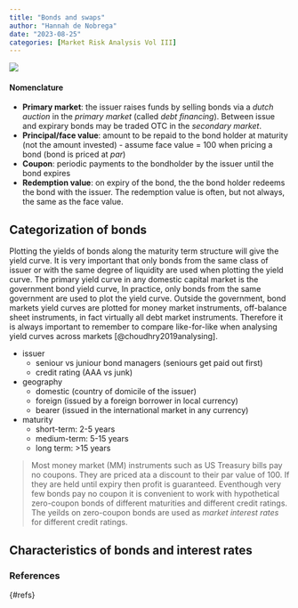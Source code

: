 ```yaml
---
title: "Bonds and swaps"
author: "Hannah de Nobrega"
date: "2023-08-25"
categories: [Market Risk Analysis Vol III] 
---
```


![](../imgs/bonds.png)

#### Nomenclature
- **Primary market**: the issuer raises funds by selling bonds via a _dutch auction_ in the _primary market_ (called _debt financing_). Between issue and expirary bonds may be traded OTC in the _secondary market_. 
- **Principal/face value**: amount to be repaid to the bond holder at maturity (not the amount invested)
        - assume face value = 100 when pricing a bond (bond is priced at _par_)
- **Coupon**: periodic payments to the bondholder by the issuer until the bond expires
- **Redemption value**: on expiry of the bond, the the bond holder redeems the bond with the issuer. The redemption value is often, but not always, the same as the face value.  

## Categorization of bonds 
Plotting the yields of bonds along the maturity term structure will give the yield curve. It is very important that only bonds from the same class of issuer or with the same degree of liquidity are used when plotting the yield curve. The primary yield curve in any domestic capital market is the government bond yield curve, In practice, only bonds from the same government are used to plot the yield curve. Outside the government, bond markets yield curves are plotted for money market instruments, off-balance sheet instruments, in fact virtually all debt market instruments. Therefore it is always important to remember to compare like-for-like when analysing yield curves across markets [@choudhry2019analysing]. 

- issuer
    - seniour vs juniour bond managers (seniours get paid out first)
    - credit rating (AAA vs junk)
- geography
    - domestic (country of domicile of the issuer)
    - foreign (issued by a foreign borrower in local currency)
    - bearer (issued in the international market in any currency)
- maturity
    - short-term: 2-5 years
    - medium-term: 5-15 years
    - long term: >15 years 

> Most money market (MM) instruments such as US Treasury bills pay no coupons. They are priced ata a discount to their par value of 100. If they are held until expiry then profit is guaranteed. Eventhough very few bonds pay no coupon it is convenient to work with hypothetical zero-coupon bonds of different maturities and different credit ratings. The yeilds on zero-coupon bonds are used as _market interest rates_ for different credit ratings.

## Characteristics of bonds and interest rates


### References

{#refs}
